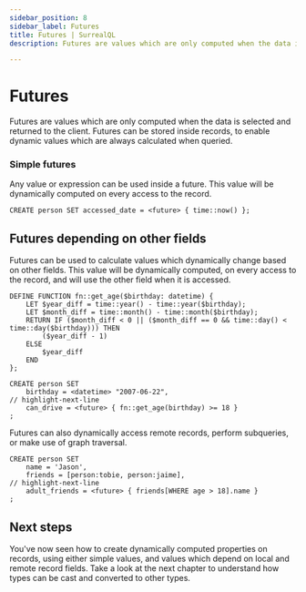 ```yaml
---
sidebar_position: 8
sidebar_label: Futures
title: Futures | SurrealQL
description: Futures are values which are only computed when the data is selected and returned to the client.

---
```


# Futures

Futures are values which are only computed when the data is selected and returned to the client. Futures can be stored inside records, to enable dynamic values which are always calculated when queried.

### Simple futures

Any value or expression can be used inside a future. This value will be dynamically computed on every access to the record.

```surql
CREATE person SET accessed_date = <future> { time::now() };
```

## Futures depending on other fields

Futures can be used to calculate values which dynamically change based on other fields. This value will be dynamically computed, on every access to the record, and will use the other field when it is accessed.

```surql
DEFINE FUNCTION fn::get_age($birthday: datetime) {
    LET $year_diff = time::year() - time::year($birthday);
    LET $month_diff = time::month() - time::month($birthday);
    RETURN IF ($month_diff < 0 || ($month_diff == 0 && time::day() < time::day($birthday))) THEN 
        ($year_diff - 1) 
    ELSE
        $year_diff
    END
};

CREATE person SET
    birthday = <datetime> "2007-06-22",
// highlight-next-line
    can_drive = <future> { fn::get_age(birthday) >= 18 }
;
```
Futures can also dynamically access remote records, perform subqueries, or make use of graph traversal.

```surql
CREATE person SET
	name = 'Jason',
	friends = [person:tobie, person:jaime],
// highlight-next-line
	adult_friends = <future> { friends[WHERE age > 18].name }
;
```

## Next steps

You've now seen how to create dynamically computed properties on records, using either simple values, and values which depend on local and remote record fields. Take a look at the next chapter to understand how types can be cast and converted to other types.

